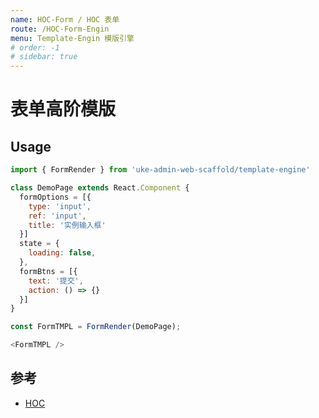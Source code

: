 ```yaml
---
name: HOC-Form / HOC 表单
route: /HOC-Form-Engin
menu: Template-Engin 模版引擎
# order: -1
# sidebar: true
---
```


# 表单高阶模版

## Usage

```js
import { FormRender } from 'uke-admin-web-scaffold/template-engine'

class DemoPage extends React.Component {
  formOptions = [{
    type: 'input',
    ref: 'input',
    title: '实例输入框'
  }]
  state = {
    loading: false,
  },
  formBtns = [{
    text: '提交',
    action: () => {}
  }]
}

const FormTMPL = FormRender(DemoPage);

<FormTMPL />
```

## 参考

- [HOC](https://react.docschina.org/docs/higher-order-components.html)
